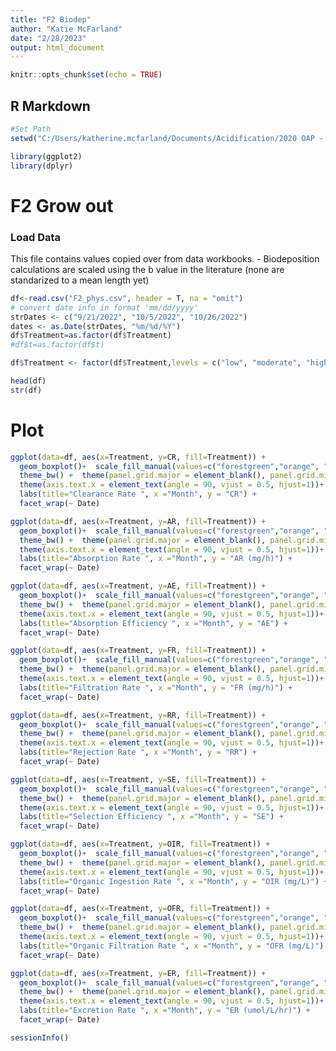 ```yaml
---
title: "F2 Biodep"
author: "Katie McFarland"
date: "2/28/2023"
output: html_document
---
```


```r
knitr::opts_chunk$set(echo = TRUE)
```

## R Markdown

```r
#Set Path
setwd("C:/Users/katherine.mcfarland/Documents/Acidification/2020 OAP - scallops/R")
```

```r
library(ggplot2)
library(dplyr)

```


# F2 Grow out

### Load Data
This file contains values copied over from data workbooks. 
- Biodeposition calculations are scaled using the b value in the literature
(none are standarized to a mean length yet)
```r
df<-read.csv("F2_phys.csv", header = T, na = "omit")
# convert date info in format 'mm/dd/yyyy'
strDates <- c("9/21/2022", "10/5/2022", "10/26/2022")
dates <- as.Date(strDates, "%m/%d/%Y")
df$Treatment=as.factor(df$Treatment)
#df$t=as.factor(df$t)

df$Treatment <- factor(df$Treatment,levels = c("low", "moderate", "high"))

head(df)
str(df)
```
# Plot
```r
ggplot(data=df, aes(x=Treatment, y=CR, fill=Treatment)) +
  geom_boxplot()+  scale_fill_manual(values=c("forestgreen","orange", "purple"))+
  theme_bw() +  theme(panel.grid.major = element_blank(), panel.grid.minor = element_blank())+ 
  theme(axis.text.x = element_text(angle = 90, vjust = 0.5, hjust=1))+
  labs(title="Clearance Rate ", x ="Month", y = "CR") +
  facet_wrap(~ Date)

ggplot(data=df, aes(x=Treatment, y=AR, fill=Treatment)) +
  geom_boxplot()+  scale_fill_manual(values=c("forestgreen","orange", "purple"))+
  theme_bw() +  theme(panel.grid.major = element_blank(), panel.grid.minor = element_blank())+ 
  theme(axis.text.x = element_text(angle = 90, vjust = 0.5, hjust=1))+
  labs(title="Absorption Rate ", x ="Month", y = "AR (mg/h)") +
  facet_wrap(~ Date)

ggplot(data=df, aes(x=Treatment, y=AE, fill=Treatment)) +
  geom_boxplot()+  scale_fill_manual(values=c("forestgreen","orange", "purple"))+
  theme_bw() +  theme(panel.grid.major = element_blank(), panel.grid.minor = element_blank())+ 
  theme(axis.text.x = element_text(angle = 90, vjust = 0.5, hjust=1))+
  labs(title="Absorption Efficiency ", x ="Month", y = "AE") +
  facet_wrap(~ Date)

ggplot(data=df, aes(x=Treatment, y=FR, fill=Treatment)) +
  geom_boxplot()+  scale_fill_manual(values=c("forestgreen","orange", "purple"))+
  theme_bw() +  theme(panel.grid.major = element_blank(), panel.grid.minor = element_blank())+ 
  theme(axis.text.x = element_text(angle = 90, vjust = 0.5, hjust=1))+
  labs(title="Filtration Rate ", x ="Month", y = "FR (mg/h)") +
  facet_wrap(~ Date)

ggplot(data=df, aes(x=Treatment, y=RR, fill=Treatment)) +
  geom_boxplot()+  scale_fill_manual(values=c("forestgreen","orange", "purple"))+
  theme_bw() +  theme(panel.grid.major = element_blank(), panel.grid.minor = element_blank())+ 
  theme(axis.text.x = element_text(angle = 90, vjust = 0.5, hjust=1))+
  labs(title="Rejection Rate ", x ="Month", y = "RR") +
  facet_wrap(~ Date)

ggplot(data=df, aes(x=Treatment, y=SE, fill=Treatment)) +
  geom_boxplot()+  scale_fill_manual(values=c("forestgreen","orange", "purple"))+
  theme_bw() +  theme(panel.grid.major = element_blank(), panel.grid.minor = element_blank())+ 
  theme(axis.text.x = element_text(angle = 90, vjust = 0.5, hjust=1))+
  labs(title="Selection Efficiency ", x ="Month", y = "SE") +
  facet_wrap(~ Date)

ggplot(data=df, aes(x=Treatment, y=OIR, fill=Treatment)) +
  geom_boxplot()+  scale_fill_manual(values=c("forestgreen","orange", "purple"))+
  theme_bw() +  theme(panel.grid.major = element_blank(), panel.grid.minor = element_blank())+ 
  theme(axis.text.x = element_text(angle = 90, vjust = 0.5, hjust=1))+
  labs(title="Organic Ingestion Rate ", x ="Month", y = "OIR (mg/L)") +
  facet_wrap(~ Date)

ggplot(data=df, aes(x=Treatment, y=OFR, fill=Treatment)) +
  geom_boxplot()+  scale_fill_manual(values=c("forestgreen","orange", "purple"))+
  theme_bw() +  theme(panel.grid.major = element_blank(), panel.grid.minor = element_blank())+ 
  theme(axis.text.x = element_text(angle = 90, vjust = 0.5, hjust=1))+
  labs(title="Organic Filtration Rate ", x ="Month", y = "OFR (mg/L)") +
  facet_wrap(~ Date)

ggplot(data=df, aes(x=Treatment, y=ER, fill=Treatment)) +
  geom_boxplot()+  scale_fill_manual(values=c("forestgreen","orange", "purple"))+
  theme_bw() +  theme(panel.grid.major = element_blank(), panel.grid.minor = element_blank())+ 
  theme(axis.text.x = element_text(angle = 90, vjust = 0.5, hjust=1))+
  labs(title="Excretion Rate ", x ="Month", y = "ER (umol/L/hr)") +
  facet_wrap(~ Date)

```

```r
sessionInfo()
```

